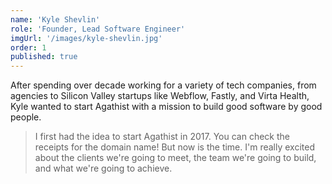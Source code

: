 ```yaml
---
name: 'Kyle Shevlin'
role: 'Founder, Lead Software Engineer'
imgUrl: '/images/kyle-shevlin.jpg'
order: 1
published: true
---
```


After spending over decade working for a variety of tech companies, from agencies to Silicon Valley startups like Webflow, Fastly, and Virta Health, Kyle wanted to start Agathist with a mission to build good software by good people.

> I first had the idea to start Agathist in 2017. You can check the receipts for the domain name! But now is the time. I'm really excited about the clients we're going to meet, the team we're going to build, and what we're going to achieve.
